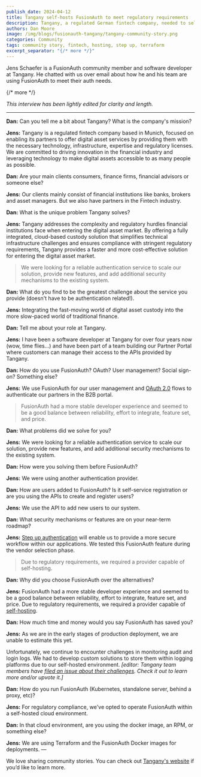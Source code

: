 ```yaml
---
publish_date: 2024-04-12
title: Tangany self-hosts FusionAuth to meet regulatory requirements
description: Tangany, a regulated German fintech company, needed to self-host to satisfy regulatory requirements; they found FusionAuth.
authors: Dan Moore
image: /img/blogs/fusionauth-tangany/tangany-community-story.png
categories: Community
tags: community story, fintech, hosting, step up, terraform
excerpt_separator: "{/* more */}"
---
```


Jens Schaefer is a FusionAuth community member and software developer at Tangany. He chatted with us over email about how he and his team are using FusionAuth to meet their auth needs.

{/* more */}

*This interview has been lightly edited for clarity and length.*

-------

**Dan:** Can you tell me a bit about Tangany? What is the company's mission?

**Jens:** Tangany is a regulated fintech company based in Munich, focused on enabling its partners to offer digital asset services by providing them with the necessary technology, infrastructure, expertise and regulatory licenses. We are committed to driving innovation in the financial industry and leveraging technology to make digital assets accessible to as many people as possible.

**Dan:** Are your main clients consumers, finance firms, financial advisors or someone else?

**Jens:** Our clients mainly consist of financial institutions like banks, brokers and asset managers. But we also have partners in the Fintech industry.

**Dan:** What is the unique problem Tangany solves?

**Jens:** Tangany addresses the complexity and regulatory hurdles financial institutions face when entering the digital asset market. By offering a fully integrated, cloud-based custody solution that simplifies technical infrastructure challenges and ensures compliance with stringent regulatory requirements, Tangany provides a faster and more cost-effective solution for entering the digital asset market.

> We were looking for a reliable authentication service to scale our solution, provide new features, and add additional security mechanisms to the existing system.

**Dan:** What do you find to be the greatest challenge about the service you provide (doesn't have to be authentication related!).

**Jens:** Integrating the fast-moving world of digital asset custody into the more slow-paced world of traditional finance.

**Dan:** Tell me about your role at Tangany.

**Jens:** I have been a software developer at Tangany for over four years now (wow, time flies...) and have been part of a team building our Partner Portal where customers can manage their access to the APIs provided by Tangany.

**Dan:** How do you use FusionAuth? OAuth? User management? Social sign-on? Something else?

**Jens:** We use FusionAuth for our user management and [OAuth 2.0](/articles/oauth/modern-guide-to-oauth) flows to authenticate our partners in the B2B portal.

> FusionAuth had a more stable developer experience and seemed to be a good balance between reliability, effort to integrate, feature set, and price.

**Dan:** What problems did we solve for you?

**Jens:** We were looking for a reliable authentication service to scale our solution, provide new features, and add additional security mechanisms to the existing system.

**Dan:** How were you solving them before FusionAuth?

**Jens:** We were using another authentication provider.

**Dan:** How are users added to FusionAuth? Is it self-service registration or are you using the APIs to create and register users?

**Jens:** We use the API to add new users to our system.

**Dan:** What security mechanisms or features are on your near-term roadmap?

**Jens:** [Step up authentication](/docs/lifecycle/authenticate-users/multi-factor-authentication) will enable us to provide a more secure workflow within our applications. We tested this FusionAuth feature during the vendor selection phase.

> Due to regulatory requirements, we required a provider capable of self-hosting.

**Dan:** Why did you choose FusionAuth over the alternatives?

**Jens:** FusionAuth had a more stable developer experience and seemed to be a good balance between reliability, effort to integrate, feature set, and price. Due to regulatory requirements, we required a provider capable of [self-hosting](/blog/when-to-self-host).

**Dan:** How much time and money would you say FusionAuth has saved you?

**Jens:** As we are in the early stages of production deployment, we are unable to estimate this yet.

Unfortunately, we continue to encounter challenges in monitoring audit and login logs. We had to develop custom solutions to store them within logging platforms due to our self-hosted environment. _[editor: Tangany team members have [filed an issue about their challenges](https://github.com/FusionAuth/fusionauth-issues/issues/2711). Check it out to learn more and/or upvote it.]_

**Dan:** How do you run FusionAuth (Kubernetes, standalone server, behind a proxy, etc)?

**Jens:** For regulatory compliance, we've opted to operate FusionAuth within a self-hosted cloud environment.

**Dan:** In that cloud environment, are you using the docker image, an RPM, or something else?

**Jens:** We are using Terraform and the FusionAuth Docker images for deployments.
— 

We love sharing community stories. You can check out [Tangany's website](https://tangany.com/) if you’d like to learn more.

